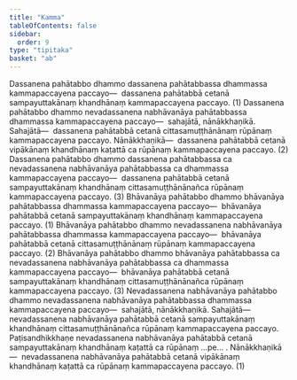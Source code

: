 ```yaml
---
title: "Kamma"
tableOfContents: false
sidebar:
  order: 9
type: "tipitaka"
basket: "ab"
---
```



<DynamicBreadcrumb />

<Division number="89">

<Paragraph number="1007">
Dassanena pahātabbo dhammo dassanena pahātabbassa dhammassa kammapaccayena paccayo—  dassanena pahātabbā cetanā sampayuttakānaṃ khandhānaṃ kammapaccayena paccayo. (1)
</Paragraph>

<Paragraph number="1008">
Dassanena pahātabbo dhammo nevadassanena nabhāvanāya pahātabbassa dhammassa kammapaccayena paccayo—  sahajātā, nānākkhaṇikā. <Emphasis>Sahajātā</Emphasis>—  dassanena pahātabbā cetanā cittasamuṭṭhānānaṃ rūpānaṃ kammapaccayena paccayo. <Emphasis>Nānākkhaṇikā</Emphasis>—  dassanena pahātabbā cetanā vipākānaṃ khandhānaṃ kaṭattā ca rūpānaṃ kammapaccayena paccayo. (2)
</Paragraph>

<Paragraph number="1009">
Dassanena pahātabbo dhammo dassanena pahātabbassa ca nevadassanena nabhāvanāya pahātabbassa ca dhammassa kammapaccayena paccayo—  dassanena pahātabbā cetanā sampayuttakānaṃ khandhānaṃ cittasamuṭṭhānānañca rūpānaṃ kammapaccayena paccayo. (3)
</Paragraph>

<Paragraph number="1010">
Bhāvanāya pahātabbo dhammo bhāvanāya pahātabbassa dhammassa kammapaccayena paccayo—  bhāvanāya pahātabbā cetanā sampayuttakānaṃ khandhānaṃ kammapaccayena paccayo. (1)
</Paragraph>

<Paragraph number="1011">
Bhāvanāya pahātabbo dhammo nevadassanena nabhāvanāya pahātabbassa dhammassa kammapaccayena paccayo—  bhāvanāya pahātabbā cetanā cittasamuṭṭhānānaṃ rūpānaṃ kammapaccayena paccayo. (2)
</Paragraph>

<Paragraph number="1012">
Bhāvanāya pahātabbo dhammo bhāvanāya pahātabbassa ca nevadassanena nabhāvanāya pahātabbassa ca dhammassa kammapaccayena paccayo—  bhāvanāya pahātabbā cetanā sampayuttakānaṃ khandhānaṃ cittasamuṭṭhānānañca rūpānaṃ kammapaccayena paccayo. (3)
</Paragraph>

<Paragraph number="1013">
Nevadassanena nabhāvanāya pahātabbo dhammo nevadassanena nabhāvanāya pahātabbassa dhammassa kammapaccayena paccayo—  sahajātā, nānākkhaṇikā. <Emphasis>Sahajātā</Emphasis>—  nevadassanena nabhāvanāya pahātabbā cetanā sampayuttakānaṃ khandhānaṃ cittasamuṭṭhānānañca rūpānaṃ kammapaccayena paccayo. Paṭisandhikkhaṇe nevadassanena nabhāvanāya pahātabbā cetanā sampayuttakānaṃ khandhānaṃ kaṭattā ca rūpānaṃ …pe… . Nānākkhaṇikā—  nevadassanena nabhāvanāya pahātabbā cetanā vipākānaṃ khandhānaṃ kaṭattā ca rūpānaṃ kammapaccayena paccayo. (1)
</Paragraph>
</Division>
